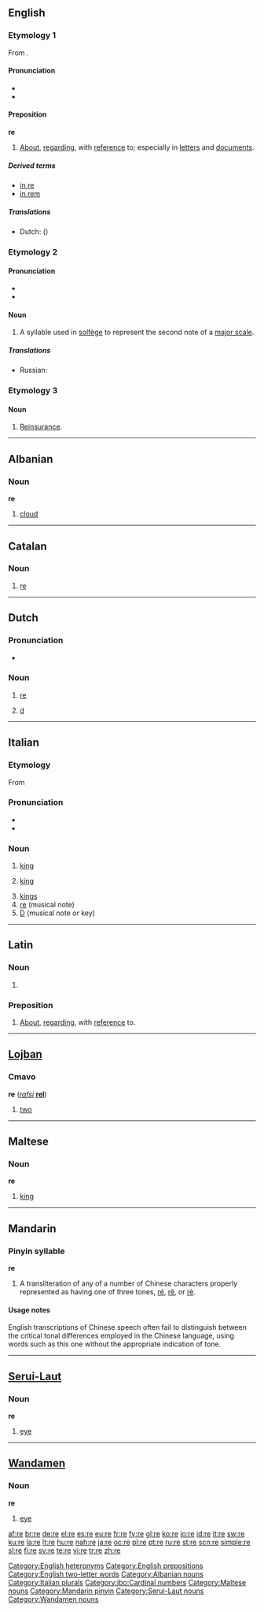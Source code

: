 {{wikipedia}}
{{also|Appendix:Variations of ‘re’}}
==English==

===Etymology 1===
From {{etyl|la}} {{term|lang=la|re}}.

====Pronunciation====
* {{IPA|/ɹiː/|/reɪ/}}
* {{rhymes|iː}}

====Preposition====
'''re'''

# [[about|About]], [[regarding]], with [[reference]] to; especially in [[letter]]s and [[document]]s.

=====Derived terms=====
* [[in re]]
* [[in rem]]

=====Translations=====
{{trans-top|regarding}}
* Dutch: ({{t+|nl|wat}}) {{t-|nl|betreft}}
{{trans-mid}}
{{trans-bottom}}

===Etymology 2===

====Pronunciation====
* {{IPA|/reɪ/}}
* {{rhymes|eɪ}}

====Noun====
{{en-noun|-}}

# A syllable used in [[solfège]] to represent the second note of a [[major scale]].

=====Translations=====
{{trans-top|the second note in solfège}}
* Russian: {{t|ru|ре|n|tr=re|sc=Cyrl}}
{{trans-mid}}
{{trans-bottom}}


===Etymology 3===
{{abbreviation}}

====Noun====
{{en-noun|-}}

# [[reinsurance|Reinsurance]].

[[Category:English heteronyms]]
[[Category:English prepositions]]
[[Category:English two-letter words]]

----

==Albanian==

===Noun===
'''re''' {{f}}

# [[cloud]]

[[Category:Albanian nouns]]

----

==Catalan==

===Noun===
{{ca-noun|m}}

# {{music|lang=ca}} [[#English|re]] {{gloss|second note of diatonic scale}}

----

==Dutch==

===Pronunciation===
* {{IPA|/re/|lang=nl}}

===Noun===
{{nl-noun2|f|’s|’tje}}

# {{context|Netherlands|music|lang=nl}} [[#English|re]] {{i|second note of a major scale}}
# {{context|Flemish|music|lang=nl}} [[d]] {{i|tone}}

----

==Italian==

===Etymology===
From {{etyl|la|it}} {{term|rex|lang=la}}

===Pronunciation===
* {{IPA|/ˈre/|lang=it}}
* {{hyphenation|ré}}

===Noun===
{{it-noun|re|m||}}

# [[king]]
# {{chess|lang=it}} [[king]]
# [[kings]]
# [[#English|re]] (musical note)
# [[D]] (musical note or key)

[[Category:Italian plurals]]

----

==Latin==

===Noun===
{{la-noun-form|rē}}

# {{inflection of|[[res#Latin|rēs]]||abl|s|lang=la}}

===Preposition===
{{infl|la|preposition|head=rē}}

# [[about|About]], [[regarding]], with [[reference]] to.

----

==[[Lojban]]==

===Cmavo===
'''re''' (''[[rafsi]]'' '''[[rel]]''')

# [[two]]

[[Category:jbo:Cardinal numbers]]

----

==Maltese==

===Noun===
'''re''' {{m}}

# [[king]]

[[Category:Maltese nouns]]

----

==Mandarin==

===Pinyin syllable===
'''re'''

# A transliteration of any of a number of Chinese characters properly represented as having one of three tones, [[ré]], [[rě]], or [[rè]].

====Usage notes====
English transcriptions of Chinese speech often fail to distinguish between the critical tonal differences employed in the Chinese language, using words such as this one without the appropriate indication of tone.

[[Category:Mandarin pinyin]]

----

==[[Serui-Laut]]==

===Noun===
'''re'''

# [[eye]]

[[Category:Serui-Laut nouns]]

----

==[[Wandamen]]==

===Noun===
'''re'''

# [[eye]]

[[Category:Wandamen nouns]]

[[af:re]]
[[br:re]]
[[de:re]]
[[el:re]]
[[es:re]]
[[eu:re]]
[[fr:re]]
[[fy:re]]
[[gl:re]]
[[ko:re]]
[[io:re]]
[[id:re]]
[[it:re]]
[[sw:re]]
[[ku:re]]
[[la:re]]
[[lt:re]]
[[hu:re]]
[[nah:re]]
[[ja:re]]
[[oc:re]]
[[pl:re]]
[[pt:re]]
[[ru:re]]
[[st:re]]
[[scn:re]]
[[simple:re]]
[[sl:re]]
[[fi:re]]
[[sv:re]]
[[te:re]]
[[vi:re]]
[[tr:re]]
[[zh:re]]